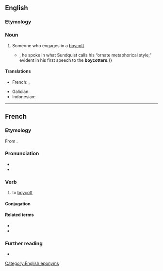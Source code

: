 ==English==

===Etymology===
{{suffix|en|boycott|er|id2=agent noun}}

===Noun===
{{en-noun}}

# Someone who engages in a [[boycott]]
#* {{quote-journal|en|2009|January 18|Anthony Lewis|A New National Scripture|New York Times|url=http://www.nytimes.com/2009/01/18/books/review/Lewis-t.html
|passage=As early as 1955{{...|, when he was chosen at the age of 26 to lead the boycott of the segregated buses in Montgomery, Ala.}}, he spoke in what Sundquist calls his “ornate metaphorical style,” evident in his first speech to the '''boycotters'''.}}

====Translations====
{{trans-top|someone who engages in a boycott}}
* French: {{t+|fr|boycotteur|m}}, {{t+|fr|boycotteuse|f}}
{{trans-mid}}
* Galician: {{t+|gl|boicoteador}}
* Indonesian: {{t+|id|pemboikot}}
{{trans-bottom}}

----

==French==

===Etymology===
From {{uder|fr|en|boycott}}.

===Pronunciation===
* {{fr-IPA|boillcotter}}
* {{audio|fr|LL-Q150 (fra)-Lyokoï-boycotter.wav|Audio}}

===Verb===
{{fr-verb}}

# to [[boycott]]

====Conjugation====
{{fr-conj-auto|pron=boillcotter}}

====Related terms====
* {{l|fr|boycott}}
* {{l|fr|boycotteur}}

===Further reading===
* {{R:TLFi}}

[[Category:English eponyms]]
{{cln|fr|eponyms}}